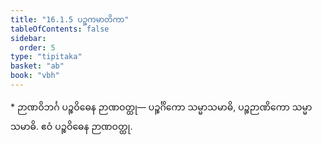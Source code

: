 ```yaml
---
title: "16.1.5 ပဉ္စကမာတိကာ"
tableOfContents: false
sidebar:
  order: 5
type: "tipitaka"
basket: "ab"
book: "vbh"
---
```



<DynamicBreadcrumb />

<Paragraph type="center" book="vbh">
* ဉာဏဝိဘင်္ဂ
</Paragraph>



<Division number="755" book="vbh" e="ch" v="30" p="328">

<Paragraph number="2358" book="vbh">
ပဉ္စဝိဓေန ဉာဏဝတ္ထု—
</Paragraph>

<Paragraph number="2359" book="vbh">
ပဉ္စင်္ဂိကော သမ္မာသမာဓိ, ပဉ္စဉာဏိကော သမ္မာသမာဓိ.
</Paragraph>

<Paragraph number="2360" book="vbh">
ဧဝံ ပဉ္စဝိဓေန ဉာဏဝတ္ထု.
</Paragraph>
</Division>
